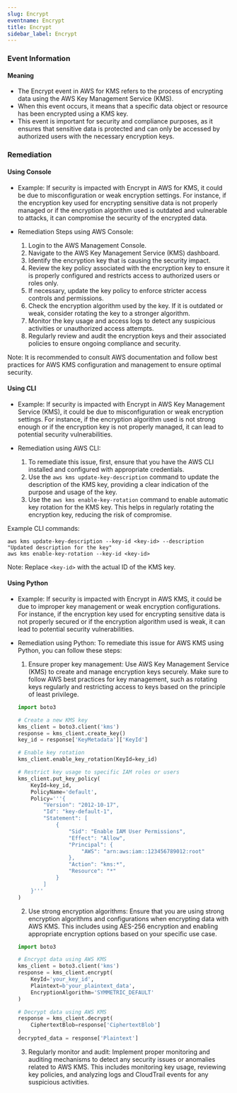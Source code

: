 ```yaml
--- 
slug: Encrypt
eventname: Encrypt
title: Encrypt
sidebar_label: Encrypt
---
```

                       
### Event Information

#### Meaning

- The Encrypt event in AWS for KMS refers to the process of encrypting data using the AWS Key Management Service (KMS).
- When this event occurs, it means that a specific data object or resource has been encrypted using a KMS key.
- This event is important for security and compliance purposes, as it ensures that sensitive data is protected and can only be accessed by authorized users with the necessary encryption keys.

### Remediation

#### Using Console

- Example: If security is impacted with Encrypt in AWS for KMS, it could be due to misconfiguration or weak encryption settings. For instance, if the encryption key used for encrypting sensitive data is not properly managed or if the encryption algorithm used is outdated and vulnerable to attacks, it can compromise the security of the encrypted data.

- Remediation Steps using AWS Console:
  1. Login to the AWS Management Console.
  2. Navigate to the AWS Key Management Service (KMS) dashboard.
  3. Identify the encryption key that is causing the security impact.
  4. Review the key policy associated with the encryption key to ensure it is properly configured and restricts access to authorized users or roles only.
  5. If necessary, update the key policy to enforce stricter access controls and permissions.
  6. Check the encryption algorithm used by the key. If it is outdated or weak, consider rotating the key to a stronger algorithm.
  7. Monitor the key usage and access logs to detect any suspicious activities or unauthorized access attempts.
  8. Regularly review and audit the encryption keys and their associated policies to ensure ongoing compliance and security.

Note: It is recommended to consult AWS documentation and follow best practices for AWS KMS configuration and management to ensure optimal security.

#### Using CLI

- Example: If security is impacted with Encrypt in AWS Key Management Service (KMS), it could be due to misconfiguration or weak encryption settings. For instance, if the encryption algorithm used is not strong enough or if the encryption key is not properly managed, it can lead to potential security vulnerabilities.

- Remediation using AWS CLI:
  1. To remediate this issue, first, ensure that you have the AWS CLI installed and configured with appropriate credentials.
  2. Use the `aws kms update-key-description` command to update the description of the KMS key, providing a clear indication of the purpose and usage of the key.
  3. Use the `aws kms enable-key-rotation` command to enable automatic key rotation for the KMS key. This helps in regularly rotating the encryption key, reducing the risk of compromise.

Example CLI commands:
```
aws kms update-key-description --key-id <key-id> --description "Updated description for the key"
aws kms enable-key-rotation --key-id <key-id>
```
Note: Replace `<key-id>` with the actual ID of the KMS key.

#### Using Python

- Example: If security is impacted with Encrypt in AWS KMS, it could be due to improper key management or weak encryption configurations. For instance, if the encryption key used for encrypting sensitive data is not properly secured or if the encryption algorithm used is weak, it can lead to potential security vulnerabilities.

- Remediation using Python: To remediate this issue for AWS KMS using Python, you can follow these steps:
  1. Ensure proper key management: Use AWS Key Management Service (KMS) to create and manage encryption keys securely. Make sure to follow AWS best practices for key management, such as rotating keys regularly and restricting access to keys based on the principle of least privilege.
  
  ```python
  import boto3
  
  # Create a new KMS key
  kms_client = boto3.client('kms')
  response = kms_client.create_key()
  key_id = response['KeyMetadata']['KeyId']
  
  # Enable key rotation
  kms_client.enable_key_rotation(KeyId=key_id)
  
  # Restrict key usage to specific IAM roles or users
  kms_client.put_key_policy(
      KeyId=key_id,
      PolicyName='default',
      Policy='''{
          "Version": "2012-10-17",
          "Id": "key-default-1",
          "Statement": [
              {
                  "Sid": "Enable IAM User Permissions",
                  "Effect": "Allow",
                  "Principal": {
                      "AWS": "arn:aws:iam::123456789012:root"
                  },
                  "Action": "kms:*",
                  "Resource": "*"
              }
          ]
      }'''
  )
  ```
  
  2. Use strong encryption algorithms: Ensure that you are using strong encryption algorithms and configurations when encrypting data with AWS KMS. This includes using AES-256 encryption and enabling appropriate encryption options based on your specific use case.
  
  ```python
  import boto3
  
  # Encrypt data using AWS KMS
  kms_client = boto3.client('kms')
  response = kms_client.encrypt(
      KeyId='your_key_id',
      Plaintext=b'your_plaintext_data',
      EncryptionAlgorithm='SYMMETRIC_DEFAULT'
  )
  
  # Decrypt data using AWS KMS
  response = kms_client.decrypt(
      CiphertextBlob=response['CiphertextBlob']
  )
  decrypted_data = response['Plaintext']
  ```
  
  3. Regularly monitor and audit: Implement proper monitoring and auditing mechanisms to detect any security issues or anomalies related to AWS KMS. This includes monitoring key usage, reviewing key policies, and analyzing logs and CloudTrail events for any suspicious activities.


 